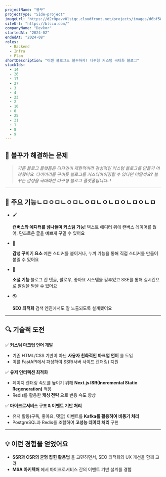 ```yaml
---
projectName: "블꾸"
projectType: "Side-project"
imageUrl: "https://d2r0pavv0lsiqc.cloudfront.net/projects/images/d6bf5866-c9fe-4dc4-81c4-8d5e408e17d1.png"
siteUrl: "https://blccu.com/"
companyName: "Devkor"
startedAt: "2024-02"
endedAt: "2024-08"
roles:
  - Backend
  - Infra
  - Plan
shortDescription: "이젠 블로그도 블꾸하자! 다꾸형 커스텀 극대화 블로그"
stackIds:
  - 14
  - 26
  - 17
  - 27
  - 3
  - 4
  - 23
  - 2
  - 10
  - 6
  - 25
  - 21
  - 1
  - 8
  - 9
---
```


## **👀 블꾸가 해결하는 문제**

> *기존 블로그 플랫폼은 디자인이 제한적이라 감성적인 커스텀 블로그를 만들기 어려웠어요.
> 다이어리를 꾸미듯 블로그를 커스터마이징할 수 있다면 어떨까요?
> 블꾸는 감성을 극대화한 다꾸형 블로그 플랫폼입니다..!*

***

## **🚀 주요 기능ㄴㅁㅇㅁㄴㅇㅁㄴㅇㅁㄴㅇㄴㅁㅇㄴㅁㅇㄴㅁ**

* 🖌

  **캔버스와 에디터를 넘나들며 커스텀 가능!**
  텍스트 에디터 위에 캔버스 레이어를 얹어, 단조로운 글을 예쁘게 꾸밀 수 있어요
* 📸

  **감성 꾸미기 요소**
  예쁜 스티커를 붙이거나, 누끼 기능을 통해 직접 스티커를 만들어 붙일 수 있어요
* 💬

  **소셜 기능**
  블로그 간 댓글, 팔로우, 좋아요 시스템을 갖추었고 SSE를 통해 실시간으로 알림을 받을 수 있어요
* 🌎

  **SEO 최적화**
  검색 엔진에서도 잘 노출되도록 설계했어요

***

## **🔍 기술적 도전**

✅ **커스텀 마크업 언어 개발**

* 기존 HTML/CSS 기반이 아닌
  **사용자 친화적인 마크업 언어**
  를 도입
* 이를 FastAPI에서 파싱하여 SSR(서버 사이드 렌더링) 지원

✅ **유저 인터렉션 최적화**

* 페이지 렌더링 속도를 높이기 위해
  **Next.js ISR(Incremental Static Regeneration)**
  적용
* Redis를 활용한
  **캐싱 전략**
  으로 반응 속도 향상

✅ **마이크로서비스 구조 & 이벤트 기반 처리**

* 유저 활동(구독, 좋아요, 댓글) 이벤트를
  **Kafka를 활용하여 비동기 처리**
* PostgreSQL과 Redis를 조합하여
  **고성능 데이터 처리**
  구현

***

## **💡 이런 경험을 얻었어요**

* **SSR과 CSR의 균형 잡힌 활용법**
  을 고민하면서, SEO 최적화와 UX 개선을 함께 고려
* **MSA 아키텍처**
  에서 마이크로서비스 간의 이벤트 기반 설계를 경험

###
